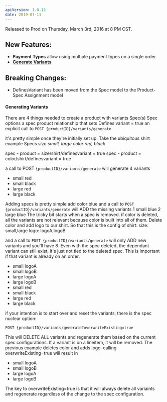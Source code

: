 ```yaml
---
apiVersion: 1.0.12
date: 2019-07-11
---
```


Released to Prod on Thursday, March 3rd, 2016 at 8 PM CST.

## New Features:

- **Payment Types** allow using multiple payment types on a single order
- [**Generate Variants**](#generating-variants)

## Breaking Changes:

- DefinesVariant has been moved from the Spec model to the Product-Spec Assignment model

#### Generating Variants

There are 4 things needed to create a product with variants
Spec(s)
Spec options
a spec product relationship that sets Defines variant = true
an explicit call to
`POST {productID}/variants/generate`

it's pretty simple once they're initially set up. Take the ubiquitous shirt example
Specs
_size small, large_
_color red, black_

spec - product = size/shirt/definesvariant = true
spec - product = color/shirt/definesvariant = true

a call to POST
`{productID}/variants/generate`
will generate 4 variants

- small red
- small black
- large red
- large black

Adding specs is pretty simple
add color:blue
and a call to
`POST {productID}/variants/generate`
will ADD the missing variants
1 small blue
2 large blue
The tricky bit starts when a spec is removed. if color is deleted, all the variants are not relevant because color is built into all of them. Delete color and add logo to our shirt. So that this is the config of shirt:
size: small,large
logo: logoA,logoB

and a call to
`POST {productID}/variants/generate`
will only ADD new variants and you'll have 8. Even with the spec deleted, the dependant variant can still exist, it's just not tied to the deleted spec. This is important if that variant is already on an order.

- small logoA
- small logoB
- large logoA
- large logoB
- small red
- small black
- large red
- large black

if your intention is to start over and reset the variants, there is the spec nuclear option:

`POST {productID}/variants/generate?overwriteExisting=true`

This will DELETE ALL variants and regenerate them based on the current spec configurations. If a variant is on a lineitem, it will be removed. The previous example deletes color and adds logo. calling overwriteExisting=true will result in

- small logoA
- small logoB
- large logoA
- large logoB

The key to overwriteExisting=true is that it will always delete all variaints and regenerate regardless of the change to the spec configuration.
